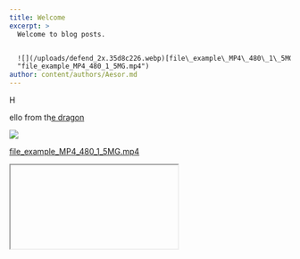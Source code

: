 ```yaml
---
title: Welcome
excerpt: >
  Welcome to blog posts.


  ![](/uploads/defend_2x.35d8c226.webp)[file\_example\_MP4\_480\_1\_5MG.mp4](https://media.githubusercontent.com/media/RPGLabsG/rpglabsg.github.io/master/public/uploads/file_example_MP4_480_1_5MG.mp4
  "file_example_MP4_480_1_5MG.mp4")
author: content/authors/Aesor.md
---
```


H

ello from th[e dragon]()

![](/uploads/defend_2x.35d8c226.webp)

[file\_example\_MP4\_480\_1\_5MG.mp4](https://media.githubusercontent.com/media/RPGLabsG/rpglabsg.github.io/master/public/uploads/file_example_MP4_480_1_5MG.mp4 "file_example_MP4_480_1_5MG.mp4")

<Iframe iframeSrc="https://media.githubusercontent.com/media/RPGLabsG/rpglabsg.github.io/master/public/uploads/file_example_MP4_480_1_5MG.mp4" />

>

> \
> \
> ![](/uploads/usnje-rjava.JPG)\
> \
> Iframe:

<Iframe iframeSrc="https://chronoforge.gg/" height={500} />

Video:\\

<Youtube embedSrc="https://www.youtube.com/embed/T-D1KVIuvjA" />

<BlockQuote>
  >
</BlockQuote>

<DateTime />
